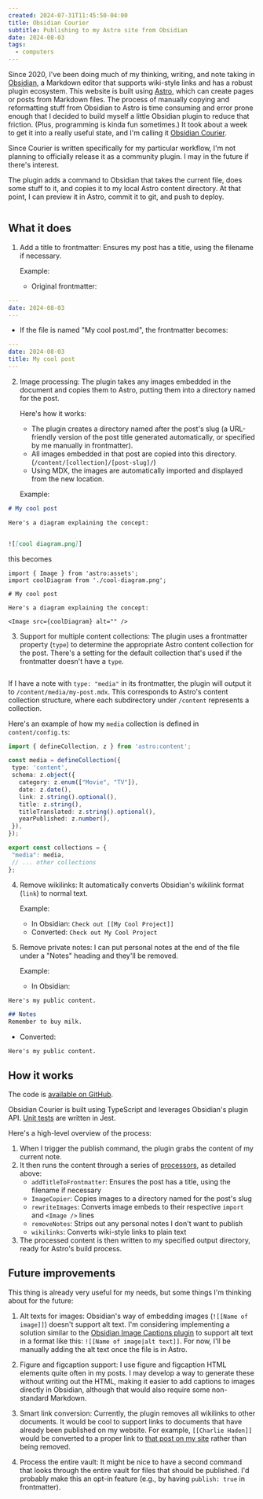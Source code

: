 ```yaml
---
created: 2024-07-31T11:45:50-04:00
title: Obsidian Courier
subtitle: Publishing to my Astro site from Obsidian
date: 2024-08-03
tags:
  - computers
---
```



Since 2020, I've been doing much of my thinking, writing, and note taking in [Obsidian](https://obsidian.md/), a Markdown editor that supports wiki-style links and has a robust plugin ecosystem. This website is built using [Astro](https://astro.build/), which can create pages or posts from Markdown files. The process of manually copying and reformatting stuff from Obsidian to Astro is time consuming and error prone enough that I decided to build myself a little Obsidian plugin to reduce that friction. (Plus, programming is kinda fun sometimes.) It took about a week to get it into a really useful state, and I'm calling it [Obsidian Courier](https://github.com/nadavspi/obsidian-courier).

Since Courier is written specifically for my particular workflow, I'm not planning to officially release it as a community plugin. I may in the future if there's interest.

The plugin adds a command to Obsidian that takes the current file, does some stuff to it, and copies it to my local Astro content directory. At that point, I can preview it in Astro, commit it to git, and push to deploy.

<Image src={courierCommand} alt="" />

## What it does

1. Add a title to frontmatter: Ensures my post has a title, using the filename if necessary.

   Example:
   - Original frontmatter:
```yaml
---
date: 2024-08-03
---
```
   - If the file is named "My cool post.md", the frontmatter becomes:
```yaml
---
date: 2024-08-03
title: My cool post
---
```

2. Image processing: The plugin takes any images embedded in the document and copies them to Astro, putting them into a directory named for the post.

   Here's how it works:
   - The plugin creates a directory named after the post's slug (a URL-friendly version of the post title generated automatically, or specified by me manually in frontmatter).
   - All images embedded in that post are copied into this directory. (`/content/[collection]/[post-slug]/`)
   - Using MDX, the images are automatically imported and displayed from the new location.

   Example:
```markdown
# My cool post

Here's a diagram explaining the concept:


![[cool diagram.png]]
```

this becomes

```mdx
import { Image } from 'astro:assets';
import coolDiagram from './cool-diagram.png';

# My cool post

Here's a diagram explaining the concept:

<Image src={coolDiagram} alt="" />
```

3. Support for multiple content collections:  The plugin uses a frontmatter property (`type`) to determine the appropriate Astro content collection for the post. There's a setting for the default collection that's used if the frontmatter doesn't have a `type`.

<Image src={courierSettings} alt="" />

   If I have a note with `type: "media"` in its frontmatter, the plugin will output it to `/content/media/my-post.mdx`. This corresponds to Astro's content collection structure, where each subdirectory under `/content` represents a collection.

   Here's an example of how my `media` collection is defined in `content/config.ts`:

```typescript
import { defineCollection, z } from 'astro:content';

const media = defineCollection({
 type: 'content', 
 schema: z.object({
   category: z.enum(["Movie", "TV"]),
   date: z.date(),
   link: z.string().optional(),
   title: z.string(),
   titleTranslated: z.string().optional(),
   yearPublished: z.number(),
 }),
});

export const collections = {
 "media": media,
 // ... other collections
};
```


4. Remove wikilinks: It automatically converts Obsidian's wikilink format (`link`) to normal text. 

   Example:
   - In Obsidian: `Check out [[My Cool Project]]`
   - Converted: `Check out My Cool Project`

5. Remove private notes: I can put personal notes at the end of the file under a "Notes" heading and they'll be removed.

   Example:
   - In Obsidian: 
```markdown
Here's my public content.

## Notes
Remember to buy milk.
```

   - Converted:
```
Here's my public content.
```


## How it works

The code is [available on GitHub](https://github.com/nadavspi/obsidian-courier).

Obsidian Courier is built using TypeScript and leverages Obsidian's plugin API. [Unit tests](https://github.com/nadavspi/obsidian-courier/tree/main/tests) are written in Jest. 

Here's a high-level overview of the process:

1. When I trigger the publish command, the plugin grabs the content of my current note.
2. It then runs the content through a series of [processors](https://github.com/nadavspi/obsidian-courier/tree/main/src/processors), as detailed above:
   - `addTitleToFrontmatter`: Ensures the post has a title, using the filename if necessary
   - `ImageCopier`: Copies images to a directory named for the post's slug
   - `rewriteImages`: Converts image embeds to their respective `import` and `<Image />` lines
   - `removeNotes`: Strips out any personal notes I don't want to publish
   - `wikilinks`: Converts wiki-style links to plain text
3. The processed content is then written to my specified output directory, ready for Astro's build process.

## Future improvements

This thing is already very useful for my needs, but some things I'm thinking about for the future:

1. Alt texts for images: Obsidian's way of embedding images (`![[Name of image]]`) doesn't support alt text. I'm considering implementing a solution similar to the [Obsidian Image Captions plugin](https://github.com/alangrainger/obsidian-image-captions) to support alt text in a format like this: `![[Name of image|alt text]]`. For now, I'll be manually adding the alt text once the file is in Astro.

2. Figure and figcaption support: I use figure and figcaption HTML elements quite often in my posts. I may develop a way to generate these without writing out the HTML, making it easier to add captions to images directly in Obsidian, although that would also require some non-standard Markdown.

3. Smart link conversion: Currently, the plugin removes all wikilinks to other documents. It would be cool to support links to documents that have already been published on my website. For example, `[[Charlie Haden]]` would be converted to a proper link to [that post on my site](https://nadav.is/notes/charlie-haden) rather than being removed. 

4. Process the entire vault: It might be nice to have a second command that looks through the entire vault for files that should be published. I'd probably make this an opt-in feature (e.g., by having `publish: true` in frontmatter). 

